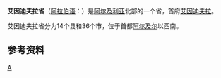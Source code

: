 {{Refimprove|time=2022-01-08T02:57:07+00:00}}
{{Infobox province
<!-- See Template:Infobox settlement for additional fields and descriptions -->
| name                    = 艾因迪夫拉省
| native_name             = ولاية عين الدفلى
| native_name_lang        = ar<!-- ISO 639-2 code-->
| type                    = 省
| image_map               = Algeria 44 Wilaya locator map-2009.svg
| map_alt                 = 
| map_caption             = 艾因迪夫拉省在阿爾及利亞的位置
| image_map1              = 
| map_alt1                = 
| map_caption1            = Map of the 14 districts of Aïn Defla
| latd = 36|latm = 19|latNS = N
| longd = 2|longm = 10|longEW = E
| coor_pinpoint           = 
| coordinates_type        = region:DZ-44_type:adm1st
| coordinates_display     = inline,title
| coordinates_footnotes   = 
| subdivision_type        = 國家
| subdivision_name        = {{flag|Algeria}}
| established_title       = <!-- Founded -->
| established_date        = 
| seat_type               = 首府
| seat                    = [[艾因迪夫拉|艾因迪夫拉]]
| unit_pref               = Metric
| area_footnotes          = 
| area_total_km2          = 4897
| elevation_footnotes     = 
| elevation_m             = 
| population_footnotes    = <ref name="Alg2008RGPH">[http://rgph2008.ons.dz/resultat/histo.htm Office National des Statistiques, Recensement General de la Population et de l'Habitat 2008] {{webarchive|url=https://web.archive.org/web/20080724130336/http://rgph2008.ons.dz/resultat/histo.htm |date=2008-07-24 }} Preliminary results of the 2008 population census. Accessed on 2008-07-02.</ref>
| population_total        = 771890
| population_as_of        = 2008年
| population_density_km2  = auto
| population_demonym      = 
| timezone1               = [[欧洲中部时间|欧洲中部时间]]
| utc_offset1             = +01
| iso_code                = [[ISO_3166-2:DZ|DZ-44]]
| area_code_type          = Area Code
| area_code               = +213 (0) 27
| blank_name_sec1         = 縣
| blank_info_sec1         = 14
| blank1_name_sec1        = 市
| blank1_info_sec1        = 36
| website                 = <!-- [http://www.example.com example.com] -->
| footnotes               = 
}}
'''艾因迪夫拉省'''（[[阿拉伯语|阿拉伯语]]：'''{{lang|ar|ولاية عين الدفل|}}'''）是[[阿尔及利亚|阿尔及利亚]]北部的一个省，首府[[艾因迪夫拉|艾因迪夫拉]]。

艾因迪夫拉省分为14个县和36个市，位于首都[[阿尔及尔|阿尔及尔]]以西南。

== 参考资料 ==
{{reflist}}

{{coord|display=title}}
{{Algeria-geo-stub}}
{{阿尔及利亚省份}}

[[Category:阿尔及利亚省份|A]]
